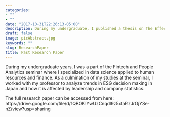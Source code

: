 ```yaml
---
categories:
- ""
- ""
date: "2017-10-31T22:26:13-05:00"
description: During my undergraduate, I published a thesis on The Effect of CEO Profile and Company Statistics on Envrionmental and Social Disclosures in the Japanese Industrials Sector.
draft: false
image: picAbstract.jpg
keywords: ""
slug: ResearchPaper
title: Past Research Paper
---
```


During my undergraduate years, I was a part of the Fintech and People Analytics seminar where I specialized in data science applied to human resources and finance. As a culmination of my studies at the seminar, I worked with my professor to analyze trends in ESG decision making in Japan and how it is affected by leadership and company statistics. 

The full research paper can be accessed from here:  https://drive.google.com/file/d/1QBOKlYwUzCnqdl9z5xtaRzJrOjYSe-nZ/view?usp=sharing
